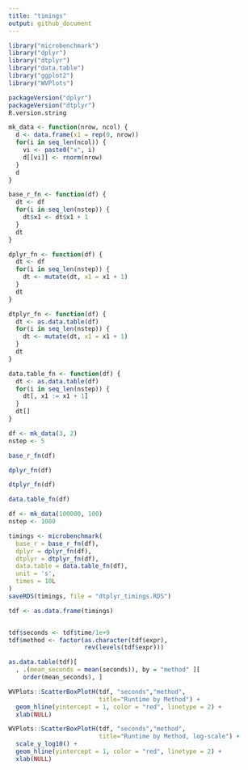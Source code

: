 ```yaml
---
title: "timings"
output: github_document
---
```


```r
library("microbenchmark")
library("dplyr")
library("dtplyr")
library("data.table")
library("ggplot2")
library("WVPlots")

packageVersion("dplyr")
packageVersion("dtplyr")
R.version.string
```

```r
mk_data <- function(nrow, ncol) {
  d <- data.frame(x1 = rep(0, nrow))
  for(i in seq_len(ncol)) {
    vi <- paste0("x", i)
    d[[vi]] <- rnorm(nrow)
  }
  d
}

```


```r
base_r_fn <- function(df) {
  dt <- df
  for(i in seq_len(nstep)) {
    dt$x1 <- dt$x1 + 1
  }
  dt
}

dplyr_fn <- function(df) {
  dt <- df
  for(i in seq_len(nstep)) {
    dt <- mutate(dt, x1 = x1 + 1)
  }
  dt
}

dtplyr_fn <- function(df) {
  dt <- as.data.table(df)
  for(i in seq_len(nstep)) {
    dt <- mutate(dt, x1 = x1 + 1)
  }
  dt
}

data.table_fn <- function(df) {
  dt <- as.data.table(df)
  for(i in seq_len(nstep)) {
    dt[, x1 := x1 + 1]
  }
  dt[]
}
```

```r
df <- mk_data(3, 2)
nstep <- 5

base_r_fn(df)

dplyr_fn(df)

dtplyr_fn(df)

data.table_fn(df)
```


```r
df <- mk_data(100000, 100)
nstep <- 1000

timings <- microbenchmark(
  base_r = base_r_fn(df),
  dplyr = dplyr_fn(df),
  dtplyr = dtplyr_fn(df),
  data.table = data.table_fn(df),
  unit = 's',
  times = 10L
)
saveRDS(timings, file = "dtplyr_timings.RDS")
```


```r
tdf <- as.data.frame(timings)


tdf$seconds <- tdf$time/1e+9
tdf$method <- factor(as.character(tdf$expr),
                     rev(levels(tdf$expr)))

as.data.table(tdf)[
  , .(mean_seconds = mean(seconds)), by = "method" ][
    order(mean_seconds), ]

WVPlots::ScatterBoxPlotH(tdf, "seconds","method",  
                         title="Runtime by Method") +
  geom_hline(yintercept = 1, color = "red", linetype = 2) + 
  xlab(NULL)

WVPlots::ScatterBoxPlotH(tdf, "seconds","method",  
                         title="Runtime by Method, log-scale") + 
  scale_y_log10() +
  geom_hline(yintercept = 1, color = "red", linetype = 2) + 
  xlab(NULL)
```

